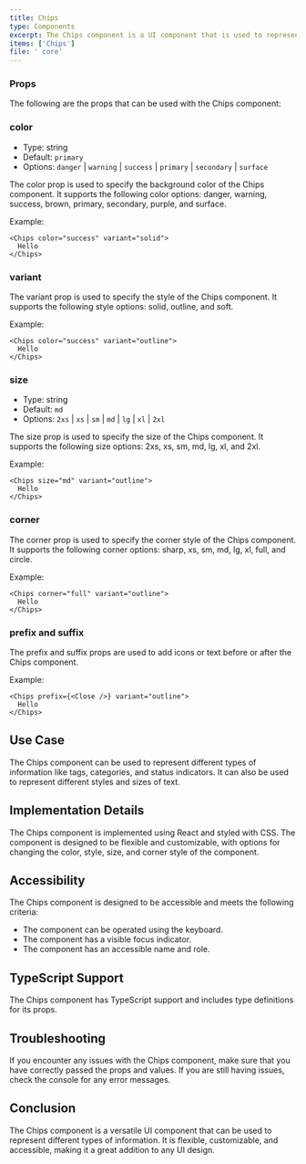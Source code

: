 ```yaml
---
title: Chips
type: Components
excerpt: The Chips component is a UI component that is used to represent small pieces of information. It can be used to display different types of information like tags, categories, and status indicators.
items: ['Chips']
file: ' core'
---
```


### Props

The following are the props that can be used with the Chips component:

### color

- Type: string
- Default: `primary`
- Options: `danger` | `warning` | `success` | `primary` | `secondary` | `surface`

The color prop is used to specify the background color of the Chips component. It supports the following color options: danger, warning, success, brown, primary, secondary, purple, and surface.

Example:

```tsx showLineNumbers title="Chips.tsx"
<Chips color="success" variant="solid">
  Hello
</Chips>
```

### variant

The variant prop is used to specify the style of the Chips component. It supports the following style options: solid, outline, and soft.

Example:

```tsx showLineNumbers title="Chips.tsx"
<Chips color="success" variant="outline">
  Hello
</Chips>
```

### size

- Type: string
- Default: `md`
- Options: `2xs` | `xs` | `sm` | `md` | `lg` | `xl` | `2xl`

The size prop is used to specify the size of the Chips component. It supports the following size options: 2xs, xs, sm, md, lg, xl, and 2xl.

Example:

```tsx showLineNumbers title="Chips.tsx"
<Chips size="md" variant="outline">
  Hello
</Chips>
```

### corner

The corner prop is used to specify the corner style of the Chips component. It supports the following corner options: sharp, xs, sm, md, lg, xl, full, and circle.

Example:

```tsx showLineNumbers title="Chips.tsx"
<Chips corner="full" variant="outline">
  Hello
</Chips>
```

### prefix and suffix

The prefix and suffix props are used to add icons or text before or after the Chips component.

Example:

```tsx showLineNumbers title="Chips.tsx"
<Chips prefix={<Close />} variant="outline">
  Hello
</Chips>
```

## Use Case

The Chips component can be used to represent different types of information like tags, categories, and status indicators. It can also be used to represent different styles and sizes of text.

## Implementation Details

The Chips component is implemented using React and styled with CSS. The component is designed to be flexible and customizable, with options for changing the color, style, size, and corner style of the component.

## Accessibility

The Chips component is designed to be accessible and meets the following criteria:

- The component can be operated using the keyboard.
- The component has a visible focus indicator.
- The component has an accessible name and role.

## TypeScript Support

The Chips component has TypeScript support and includes type definitions for its props.

## Troubleshooting

If you encounter any issues with the Chips component, make sure that you have correctly passed the props and values. If you are still having issues, check the console for any error messages.

## Conclusion

The Chips component is a versatile UI component that can be used to represent different types of information. It is flexible, customizable, and accessible, making it a great addition to any UI design.
